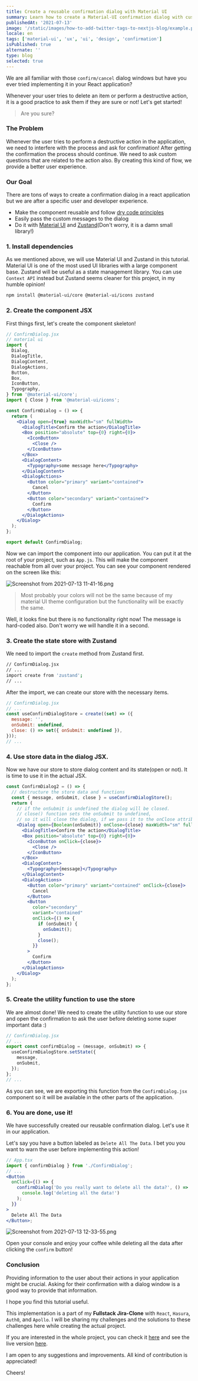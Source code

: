 ```yaml
---
title: Create a reusable confirmation dialog with Material UI
summary: Learn how to create a Material-UI confirmation dialog with custom messages passed to it.
publishedAt: '2021-07-13'
image: '/static/images/how-to-add-twitter-tags-to-nextjs-blog/example.png'
locale: en
tags: ['material-ui', 'ux', 'ui', 'design', 'confirmation']
isPublished: true
alternate: ''
type: blog
selected: true
---
```


We are all familiar with those `confirm/cancel` dialog windows but have you ever tried implementing it in your React application?

Whenever your user tries to delete an item or perform a destructive action, it is a good practice to ask them if they are sure or not! Let's get started!

> Are you sure?

### The Problem

Whenever the user tries to perform a destructive action in the application, we need to interfere with the process and ask for confirmation! After getting the confirmation the process should continue. We need to ask custom questions that are related to the action also. By creating this kind of flow, we provide a better user experience.

### Our Goal

There are tons of ways to create a confirmation dialog in a react application but we are after a specific user and developer experience.

- Make the component reusable and follow [dry code principles](https://en.wikipedia.org/wiki/Don%27t_repeat_yourself#:~:text=The%20DRY%20principle%20is%20stated,authoritative%20representation%20within%20a%20system%22.&text=When%20the%20DRY%20principle%20is,in%20other%20logically%20unrelated%20elements.)
- Easily pass the custom messages to the dialog
- Do it with [Material UI](https://material-ui.com/) and [Zustand](https://github.com/pmndrs/zustand)(Don't worry, it is a damn small library!)

### 1. Install dependencies

As we mentioned above, we will use Material UI and Zustand in this tutorial. Material UI is one of the most used UI libraries with a large component base. Zustand will be useful as a state management library. You can use `Context API` instead but Zustand seems cleaner for this project, in my humble opinion!

```bash
npm install @material-ui/core @material-ui/icons zustand
```

### 2. Create the component JSX

First things first, let's create the component skeleton!

```jsx
// ConfirmDialog.jsx
// material ui
import {
  Dialog,
  DialogTitle,
  DialogContent,
  DialogActions,
  Button,
  Box,
  IconButton,
  Typography,
} from '@material-ui/core';
import { Close } from '@material-ui/icons';

const ConfirmDialog = () => {
  return (
    <Dialog open={true} maxWidth="sm" fullWidth>
      <DialogTitle>Confirm the action</DialogTitle>
      <Box position="absolute" top={0} right={0}>
        <IconButton>
          <Close />
        </IconButton>
      </Box>
      <DialogContent>
        <Typography>some message here</Typography>
      </DialogContent>
      <DialogActions>
        <Button color="primary" variant="contained">
          Cancel
        </Button>
        <Button color="secondary" variant="contained">
          Confirm
        </Button>
      </DialogActions>
    </Dialog>
  );
};

export default ConfirmDialog;
```

Now we can import the component into our application. You can put it at the root of your project, such as `App.js`. This will make the component reachable from all over your project. You can see your component rendered on the screen like this:

![Screenshot from 2021-07-13 11-41-16.png](./confirmation-box-initial.png)

> Most probably your colors will not be the same because of my material UI theme configuration but the functionality will be exactly the same.

Well, it looks fine but there is no functionality right now! The message is hard-coded also. Don't worry we will handle it in a second.

### 3. Create the state store with Zustand

We need to import the `create` method from Zustand first.

```bash
// ConfirmDialog.jsx
// ...
import create from 'zustand';
// ...
```

After the import, we can create our store with the necessary items.

```jsx
// ConfirmDialog.jsx
// ...
const useConfirmDialogStore = create((set) => ({
  message: '',
  onSubmit: undefined,
  close: () => set({ onSubmit: undefined }),
}));
// ...
```

### 4. Use store data in the dialog JSX.

Now we have our store to store dialog content and its state(open or not). It is time to use it in the actual JSX.

```jsx
const ConfirmDialog2 = () => {
  // destructure the store data and functions
  const { message, onSubmit, close } = useConfirmDialogStore();
  return (
    // if the onSubmit is undefined the dialog will be closed.
    // close() function sets the onSubmit to undefined,
    // so it will close the dialog, if we pass it to the onClose attribute.
    <Dialog open={Boolean(onSubmit)} onClose={close} maxWidth="sm" fullWidth>
      <DialogTitle>Confirm the action</DialogTitle>
      <Box position="absolute" top={0} right={0}>
        <IconButton onClick={close}>
          <Close />
        </IconButton>
      </Box>
      <DialogContent>
        <Typography>{message}</Typography>
      </DialogContent>
      <DialogActions>
        <Button color="primary" variant="contained" onClick={close}>
          Cancel
        </Button>
        <Button
          color="secondary"
          variant="contained"
          onClick={() => {
            if (onSubmit) {
              onSubmit();
            }
            close();
          }}
        >
          Confirm
        </Button>
      </DialogActions>
    </Dialog>
  );
};
```

### 5. Create the utility function to use the store

We are almost done! We need to create the utility function to use our store and open the confirmation to ask the user before deleting some super important data :)

```jsx
// ConfirmDialog.jsx
// ...
export const confirmDialog = (message, onSubmit) => {
  useConfirmDialogStore.setState({
    message,
    onSubmit,
  });
};
// ...
```

As you can see, we are exporting this function from the `ConfirmDialog.jsx` component so it will be available in the other parts of the application.

### 6. You are done, use it!

We have successfully created our reusable confirmation dialog. Let's use it in our application.

Let's say you have a button labeled as `Delete All The Data`. I bet you you want to warn the user before implementing this action!

```jsx
// App.tsx
import { confirmDialog } from './ConfirmDialog';
// ...
<Button
  onClick={() => {
    confirmDialog('Do you really want to delete all the data?', () =>
      console.log('deleting all the data!')
    );
  }}
>
  Delete All The Data
</Button>;
```

![Screenshot from 2021-07-13 12-33-55.png](./confirmation-box-with-message.png)

Open your console and enjoy your coffee while deleting all the data after clicking the `confirm` button!

### Conclusion

Providing information to the user about their actions in your application might be crucial. Asking for their confirmation with a dialog window is a good way to provide that information.

I hope you find this tutorial useful.

This implementation is a part of my **Fullstack Jira-Clone** with `React`, `Hasura`, `Auth0`, and `Apollo`. I will be sharing my challenges and the solutions to these challenges here while creating the actual project.

If you are interested in the whole project, you can check it [here](https://github.com/uguremirmustafa/jira-clone) and see the live version [here](https://jira-clone-devugur.vercel.app).

I am open to any suggestions and improvements. All kind of contribution is appreciated!

Cheers!
